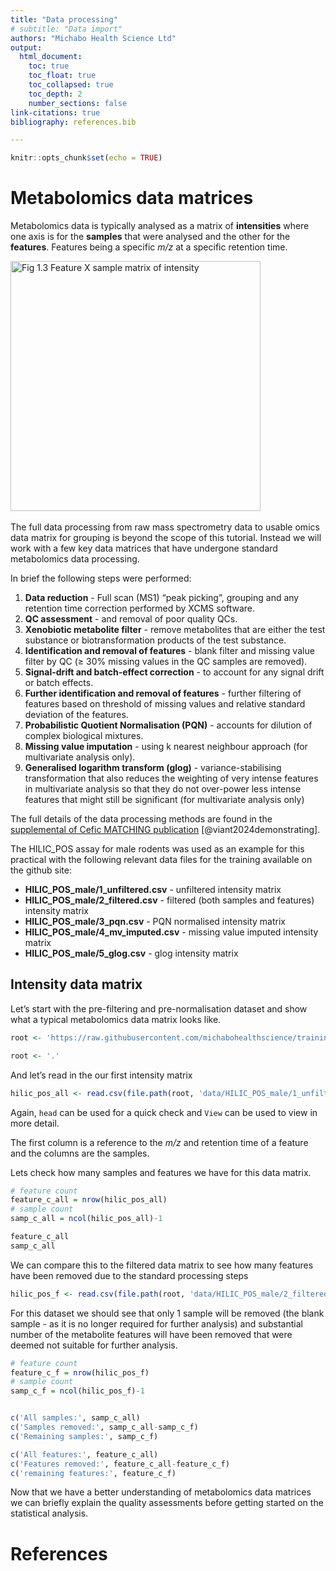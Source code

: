```yaml
---
title: "Data processing"
# subtitle: "Data import"
authors: "Michabo Health Science Ltd"
output: 
  html_document:
    toc: true
    toc_float: true
    toc_collapsed: true
    toc_depth: 2
    number_sections: false
link-citations: true
bibliography: references.bib

---
```


```r
knitr::opts_chunk$set(echo = TRUE)
```


# Metabolomics data matrices

Metabolomics data is typically analysed as a matrix of **intensities** where one axis is for the **samples** that were analysed and the other for the **features**. Features being a specific *m/z* at a specific retention time.

![Fig 1.3 Feature X sample matrix of intensity](feature_matrix.png){width=400px}
&nbsp;

The full data processing from raw mass spectrometry data to usable omics data matrix for grouping is beyond the scope 
of this tutorial. Instead we will work with a few key data matrices that have undergone standard metabolomics data processing.

In brief the following steps were performed:

1. **Data reduction** - Full scan (MS1) "peak picking", grouping and any retention time correction performed by XCMS software.
2. **QC assessment** - and removal of poor quality QCs.
3. **Xenobiotic metabolite filter** - remove metabolites that are either the test substance or biotransformation products of the test substance.
3. **Identification and removal of features** - blank filter and missing value filter by QC (≥ 30% missing values in the QC samples are removed).
4. **Signal-drift and batch-effect correction** - to account for any signal drift or batch effects.
5. **Further identification and removal of features** - further filtering of features based on threshold of missing values and relative standard deviation of the features.
6. **Probabilistic Quotient Normalisation (PQN)** - accounts for dilution of complex biological mixtures.
7. **Missing value imputation** - using k nearest neighbour approach (for multivariate analysis only).
8. **Generalised logarithm transform (glog)** - variance-stabilising transformation that also reduces the weighting of very intense features in multivariate analysis so that they do not over-power less intense features that might still be significant (for multivariate analysis only)



The full details of the data processing methods are found in the [supplemental of Cefic MATCHING publication](https://www.ncbi.nlm.nih.gov/pmc/articles/PMC10944399/bin/204_2024_3680_MOESM1_ESM.pdf) [@viant2024demonstrating].

The HILIC_POS assay for male rodents was used as an example for this practical with the following relevant data files for the training available on 
the github site:


* **HILIC_POS_male/1_unfiltered.csv** - unfiltered intensity matrix
* **HILIC_POS_male/2_filtered.csv** - filtered (both samples and features) intensity matrix
* **HILIC_POS_male/3_pqn.csv** - PQN normalised intensity matrix
* **HILIC_POS_male/4_mv_imputed.csv** - missing value imputed intensity matrix
* **HILIC_POS_male/5_glog.csv** - glog intensity matrix




## Intensity data matrix


Let's start with the pre-filtering and pre-normalisation dataset and show what a typical metabolomics data matrix looks like.

```r
root <- 'https://raw.githubusercontent.com/michabohealthscience/training-fsa/main'
```


```r
root <- '.'
```

And let's read in the our first intensity matrix

```r
hilic_pos_all <- read.csv(file.path(root, 'data/HILIC_POS_male/1_unfiltered.csv'))
```

Again, `head` can be used for a quick check and `View` can be used to view in more detail.

The first column is a reference to the *m/z* and retention time of a feature and the columns are the samples.

Lets check how many samples and features we have for this data matrix. 

```r
# feature count
feature_c_all = nrow(hilic_pos_all)
# sample count
samp_c_all = ncol(hilic_pos_all)-1

feature_c_all
samp_c_all

```

We can compare this to the filtered data matrix to see how many features have been removed due to the standard processing steps
```r
hilic_pos_f <- read.csv(file.path(root, 'data/HILIC_POS_male/2_filtered.csv'))
```

For this dataset we should see that only 1 sample will be removed (the blank sample - as it is no longer required for further analysis) and substantial number of the metabolite features will have been removed that were deemed not suitable for further analysis.


```r

# feature count
feature_c_f = nrow(hilic_pos_f)
# sample count
samp_c_f = ncol(hilic_pos_f)-1


c('All samples:', samp_c_all)
c('Samples removed:', samp_c_all-samp_c_f)
c('Remaining samples:', samp_c_f)

c('All features:', feature_c_all)
c('Features removed:', feature_c_all-feature_c_f)
c('remaining features:', feature_c_f)
```

Now that we have a better understanding of metabolomics data matrices we can briefly explain the quality assessments before getting started on the statistical analysis.

# References

